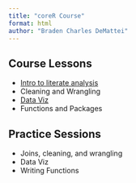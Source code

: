```yaml
---
title: "coreR Course"
format: html
author: "Braden Charles DeMattei"
---
```


## Course Lessons
- [Intro to literate analysis](docs/literature-analysis.html)
- Cleaning and Wrangling
- [Data Viz](docs/data-viz.html)
- Functions and Packages


## Practice Sessions
- Joins, cleaning, and wrangling
- Data Viz
- Writing Functions